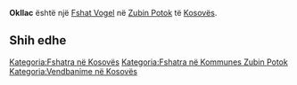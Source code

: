 {{Fshat në Kosovës
 | Emri                = Okllac
| sqi_N_name = Okllac
| sqi_N_FULL_NAME_RO = Okllac
| sqi_N_FULL_NAME_ND_RO = Okllac
| sqi_N_SORT_NAME_RG = OKLLAC
| sqi_N_FULL_NAME_RG = Okllac
| sqi_N_FULL_NAME_ND_RG = Okllac
| sqi_V_name = Okllacë
| sqi_V_FULL_NAME_RO = Okllacë Oklace Oklac
| sqi_V_FULL_NAME_ND_RO = Okllace Oklace Oklac
| sqi_V_SORT_NAME_RG = OKLLACE OKLACE OKLAC
| sqi_V_FULL_NAME_RG = Okllacë Oklace Oklac
| sqi_V_FULL_NAME_ND_RG = Okllace Oklace Oklac
| srp_N_name = Oklace
| srp_N_FULL_NAME_RO = Oklace
| srp_N_FULL_NAME_ND_RO = Oklace
| srp_N_SORT_NAME_RG = OKLACE
| srp_N_FULL_NAME_RG = Oklace
| srp_N_FULL_NAME_ND_RG = Oklace
| srp_NS_name = Оклаце
| srp_NS_FULL_NAME_RO = Оклаце
| srp_NS_FULL_NAME_ND_RO = Оклаце
| srp_NS_SORT_NAME_RG = ОКЛАЦЕ
| srp_NS_FULL_NAME_RG = Оклаце
| srp_NS_FULL_NAME_ND_RG = Оклаце
| std_V_name = Oklaci
| std_V_FULL_NAME_RO = Oklaci
| std_V_FULL_NAME_ND_RO = Oklaci
| std_V_SORT_NAME_RG = OKLACI
| std_V_FULL_NAME_RG = Oklaci
| std_V_FULL_NAME_ND_RG = Oklaci

 | Emri (Rasa dhanore) = 
 | Figura              = 
 | Shteti              = Kosovo
 | Komuna              = Zubin Potok
 | Kodi postar         = 
 | Sipërfaqja          = 

 | Popullsia           = 

 | Regj. i popullsisë  = 
 | Dend. e popullsisë  = 
 | Faqja zyrtare       = 
 <!--- Koordinatat ----> 
 | Gjerësia            = 42.950556
 | Gjatësia            = 20.518333
 | Lartësia            = 
}}
'''Okllac''' është një [[Fshat Vogel]] në [[Zubin Potok]] të [[Kosovës]].

<!-- == Gjeografia == -->
<!-- == Historia == -->
<!-- == Demografia == -->
== Shih edhe ==
{{Komuna Zubin Potok}}
{{Kosovo-Administrata-Cung}}

[[Kategoria:Fshatra në Kosovës]]
[[Kategoria:Fshatra në Kommunes Zubin Potok]]
[[Kategoria:Vendbanime në Kosovës]]
